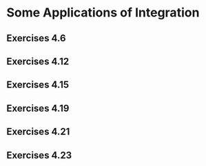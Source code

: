 # Some Applications of Integration

## Exercises 4.6 {#exrV4.6}

## Exercises 4.12 {#exrV4.12}

## Exercises 4.15 {#exrV4.15}

## Exercises 4.19 {#exrV4.19}

## Exercises 4.21 {#exrV4.21}

## Exercises 4.23 {#exrV4.23}




